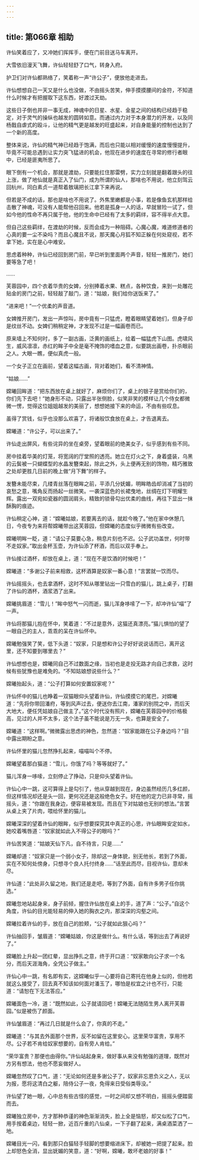 ```yaml
---
---
---
```

title: 第066章 相助
---





许仙笑着应了，又冲她们挥挥手，便在门前目送马车离开。

大雪依旧漫天飞舞，许仙轻轻舒了口气，转身入府。

护卫们对许仙都熟络了，笑着称一声“许公子”，便放他走进去。

许仙想想自己一天又是什么也没做，不由摇头苦笑，伸手摸摸腰间的金符，不知道什么时候才有把握取下这东西，好渡过天劫。

这些日子倒也并非一事无成，神魂中的日星、水星、金星之间的结构已经趋于稳定，对于灵气的操纵也越发的圆转如意。而通过内力对于本身潜力的开发，以及同杨戬自虐式的殴斗，让他的精气更是越发的旺盛起来，对自身能量的控制也达到了一个新的高度。

整体来说，许仙的精气神已经趋于饱满，而后也只能以相对缓慢的速度慢慢提升，毕竟不可能总遇到让实力突飞猛进的机会，他现在进步的速度在寻常的修行者眼中，已经是匪夷所思了。

眼下倒有一个机会，那就是渡劫，只要能扛住那雷劈，实力立刻就是翻着跟头的往上涨，做了地仙就是真正入了仙门，成为所谓的仙人，那啥也不用说，他立刻驾云回杭州，同白素贞一道帮着敖璃把长江拿下来再说。

但若是不成的话，那也是啥也不用说了。外焦里嫩都是小事，若是像鱼玄机那样给击散了神魂，可没有人能帮他召回来。他若是孤身一人的话，早就冒险一试了，但如今他的性命不再只属于他，他的生命中已经有了太多的羁绊，容不得半点大意。

但自己这些羁绊，在渡劫的时候，反而会成为一种阻碍。心魔心魔，难道修道者的心真的要一尘不染吗？而且心魔且不说，那天魔心月狐不知正躲在何处窥视，若不拿下她，实在是心中难安。

思虑着种种，许仙已经回到房门前，早已听到里面两个声音，轻轻一推房门，她们要等急了吧！

……

芙蓉园中，四个衣着华贵的女婢，分别捧着水果、糕点，各种饮食，来到一处雕花贴金的房门之前，轻轻敲了敲门，道：“姑娘，我们给你送饭来了。”

“进来吧！”一个优柔的声音道。

女婢推开房门，发出一声惊叫，房中竟有一只猛虎，瞪着眼睛望着她们，但身子却是纹丝不动。女婢们稍稍定神，才发现不过是一幅画卷而已。

原来墙上不知何时，多了一副古画，泛黄的画纸上，绘着一幅猛虎下山图。虎啸风生，威风凛凛，赤红的眸子中全是毫不掩饰的嗜血之意，似要跳出画卷，扑杀眼前之人。大眼一瞧，便似真虎一般。

一个女子正立在画前，望着这幅古画，背对着她们，看不清神情。

“姑娘……”

嫦曦回眸道：“把东西放在桌上就好了，麻烦你们了，桌上的银子是赏给你们的，你们先下去吧！”她身形不动，只露出半张侧脸，似笑非笑的模样让几个侍女都微微一愣，觉得这位姐姐越发的美丽了，想想她接下来的命运，不由有些叹息。

虽得了赏钱，似乎也没那么欢喜了，将诸般饮食放在桌上，才告退离去。

嫦曦道：“许公子，可以出来了。”

许仙走出屏风，有些诧异的坐在桌旁，望着眼前的绝美女子，似乎感到有些不同。

房中挂着华美的灯笼，将宽阔的厅堂照的透亮。她立在灯火之下，身着盛装，乌黑的云鬓被一只蝴蝶型的水晶发簪束起，除此之外，头上便再无别的饰物，精巧雅致之处却更胜几日前的晚上做“月下舞”的样子。

发簪未能尽束，几缕青丝落在眼眸之前，平添几分妩媚，明眸皓齿却消减了当初的哀愁之意，嘴角反而扬起一丝微笑。一袭深蓝色的长裙曳地，丝绸在灯下明耀生辉。露出一双宛如瓷器的圆润肩头，精致的锁骨勾出优柔的曲线，再往下显出一抹酥胸的痕迹。

许仙稍定心神，道：“嫦曦姑娘，若要离去的话，就趁今晚了。”他在家中休憩几日，今夜专为来将帮嫦曦带出这芙蓉园，但嫦曦的态度似乎微微有些改变。

嫦曦明眸一眨，道：“请公子莫要心急，稍息片刻也不迟。公子武功盖世，何时带不走奴家。”取出金杯玉壶，为许仙添了杯酒，而后以双手奉上。

许仙接过酒杯，却放在桌上，道：“现在不是饮酒的时候吧！”

嫦曦道：“多谢公子前来相救，这杯酒算是奴家一番心意！”言罢就一饮而尽。

许仙摇摇头，也去拿酒杯，这时不知从哪里钻出一只雪白的猫儿，跳上桌子，打翻了许仙的酒杯，酒浆洒了出来。

嫦曦挑眉道：“雪儿！”眸中怒气一闪而逝，猫儿浑身哆嗦了一下，却冲许仙“喵”了一声。

许仙将那猫儿抱在怀中，笑着道：“不过是意外，这猫还真漂亮。”猫儿惧怕的望了一眼自己的主人，乖乖的呆在许仙怀中。

嫦曦勉强笑了笑，低下头道：“奴家，只是想和许公子好好说说话而已，离开这里，还不知要到哪里去？”

许仙想想也是，嫦曦同自己不过数面之缘，当初也是走投无路才向自己求救，这时候有些犹豫也是难免的。“不知姑娘想说些什么？”

嫦曦抬起头，道：“公子打算如何安置奴家呢？”

许仙怀中的猫儿也睁着一双猫眼仰头望着许仙，许仙摸摸它的尾巴，对嫦曦道：“先将你带回潘府，等到风声过去，便送你去江南，潘家的别院之中，而后天大地大，便任凭姑娘自己做主了。”这个时代没有照片，嫦曦在芙蓉园中的价格极高，见过的人并不太多，这个法子虽不能说是万无一失，也算是安全了。

嫦曦道：“这样啊。”微微露出思虑的神色，忽然道：“奴家能跟在公子身边吗？”目中露出期盼之意。

许仙怀里的猫儿忽然挣扎起来，喵喵叫个不停。

嫦曦望着那白猫道：“雪儿，你饿了吗？等等就好了。”

猫儿浑身一哆嗦，立刻停止了挣动，只是仰头望着许仙。

许仙心中一跳，这可算得上是勾引了，他从穿越到现在，身边虽然经历几多红颜，但这样情况却还是头一回，更何况还是这般绝色女子。好在他的定力已非寻常，摇摇头，道：“你跟在我身边，便容易被发现。而且在下对姑娘也无别的想法。”言罢从桌上夹了片肉，喂给怀里的猫儿。

嫦曦深深的望着许仙的眼眸，似乎想要探究其中真正的心思，许仙眼眸安定如水，她咬着嘴唇道：“奴家就如此入不得公子的眼吗？”

许仙苦笑道：“姑娘天仙下凡，自不待言，只是……”

嫦曦却道：“奴家只是一个弱小女子，除却这一身体貌，别无他长，若到了外面，实在不知何处傍身，只想寻个良人托付终身……”话至此而尽，目视许仙，意却未尽。

许仙道：“此处非久留之地，我们还是走吧，等到了外面，自有许多男子任你挑选。”

嫦曦忽地站起身来，身子前倾，握住许仙放在桌上的手，道了声：“公子。”自这个角度，许仙的目光能轻易的伸入她的胸衣之内，那深深的沟壑之间。

嫦曦拉着许仙的手，放在自己的脸颊，“公子就如此狠心吗？”

许仙抽回手，皱眉道：“嫦曦姑娘，你这是做什么。有什么话，等到出去了再说好了。”

嫦曦脸上升起一团红晕，显出挣扎之意，终于开口道：“奴家敢向公子求一个名分，而后天涯海角，全凭公子做主。”

许仙心中一跳，有名即有实，这嫦曦似乎一心要将自己寄托在他身上似的，但他若就这么接受了，回去真不知该如何面对潘玉了，哪怕是权宜之计也不行，只能道：“请恕在下无法答应。”

嫦曦面色一冷，道：“既然如此，公子就请回吧！嫦曦无法随陌生男人离开芙蓉园。”似是被伤了颜面。

许仙皱眉道：“再过几日就是什么会了，你真的不走。”

嫦曦道：“与其去外面那个世界，反不如留在这里安心。这里荣华富贵，享用不尽。公子若不肯给奴家想要的，自有旁人肯给。”

“荣华富贵？那便也由得你。”许仙站起身来，做好事从来没有勉强的道理，既然对方另有想法，他也不愿妄做好人。

嫦曦忽然叹了口气，道：“无论如何还是多谢公子了，奴家非忘恩负义之人，无以为报，愿将这清白之躯，陪侍公子一夜，免得来日受俗类辱没。”

许仙望了她一眼，心中总有些古怪的感觉，一时之间却又想不明白，摇摇头便踏窗而去。

嫦曦独立房中，方才那种恭谨的神色渐渐消失，脸上全是恼怒，却又似松了口气，用手按着桌边，轻轻一掀，近百斤重的八仙桌，一下子翻了起来，满桌酒菜洒了一地。

嫦曦目光一闪，看到那只白猫轻手轻脚的想要缩进床下，却被她一把提了起来。脸上却怒色全消，显出妩媚的笑意，道：“好啊，嫦曦，敢坏老娘的好事！”